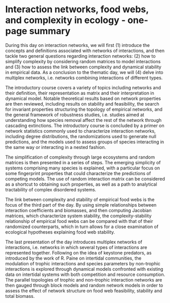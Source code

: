 # Interaction networks, food webs, and complexity in ecology - one-page summary

During this day on interaction networks, we will first (1) introduce the concepts and definitions associated with networks of interactions, and then tackle two general questions regarding interaction networks: (2) how to simplify complexity by considering random matrices to model interactions and (3) how to assess the link between complexity and dynamical stability in empirical data. As a conclusion to the thematic day, we will (4) delve into multiplex networks, i.e. networks combining interactions of different types.

The introductory course covers a variety of topics including networks and their definition, their representation as matrix and their interpretation in dynamical model. Notable theoretical results based on network properties are then reviewed, including results on stability and feasibility, the search for invariant properties structuring the topology of empirical networks, and the general framework of robustness studies, i.e. studies aimed at understanding how species removal affect the rest of the network through cascading extinctions. The introductory course is concluded by a primer on network statistics commonly used to characterize interaction networks, including degree distributions, the randomizations used to generate null predictions, and the models used to assess groups of species interacting in the same way or interacting in a nested fashion.

The simplification of complexity through large ecosystems and random matrices is then presented in a series of steps. The emerging simplicity of systems comprising many species is  explained, with a particular focus on some fingerprint properties that could characterize the predictions of competing models. The use of random interaction matrix can be considered as a shortcut to obtaining such properties, as well as a path to analytical tractability of complex disordered systems.

The link between complexity and stability of empirical food webs is the focus of the third part of the day. By using simple relationships between interaction coefficients and biomasses, and then computing Jacobian matrices, which characterize system stability, the complexity-stability relationship of empirical food webs can be compared with that of their randomized counterparts, which in turn allows for a close examination of ecological hypotheses explaining food web stability.

The last presentation of the day introduces multiplex networks of interactions, i.e. networks in which several types of interactions are represented together. Following on the idea of keystone predators, as introduced by the work of R. Paine on intertidal communities, the modulation of trophic interactions and species parameters by non-trophic interactions is explored through dynamical models confronted with existing data on intertidal systems with both competition and resource consumption. The parallel topologies of trophic and non-trophic interaction networks are then gauged through block models  and random network models in order to assess the effect of network structure on food web feasibility, stability and total biomass. 

